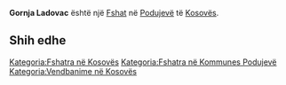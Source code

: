 {{Fshat në Kosovës
 | Emri                = Gornja Ladovac
| sqi_V_name = Mala e Poshtëme
| sqi_V_FULL_NAME_RO = Mala e Poshtëme Lladoc e Poshtëme
| sqi_V_FULL_NAME_ND_RO = Mala e Poshteme Lladoc e Poshteme
| sqi_V_SORT_NAME_RG = MALAEPOSHTEME LLADOCEPOSHTEME
| sqi_V_FULL_NAME_RG = Mala e Poshtëme Lladoc e Poshtëme
| sqi_V_FULL_NAME_ND_RG = Mala e Poshteme Lladoc e Poshteme
| srp_N_name = Gornja Ladovac
| srp_N_FULL_NAME_RO = Gornja Ladovac
| srp_N_FULL_NAME_ND_RO = Gornja Ladovac
| srp_N_SORT_NAME_RG = GORNJALADOVAC
| srp_N_FULL_NAME_RG = Gornja Ladovac
| srp_N_FULL_NAME_ND_RG = Gornja Ladovac
| srp_V_name = Gornja Mala
| srp_V_FULL_NAME_RO = Gornja Mala
| srp_V_FULL_NAME_ND_RO = Gornja Mala
| srp_V_SORT_NAME_RG = GORNJAMALA
| srp_V_FULL_NAME_RG = Gornja Mala
| srp_V_FULL_NAME_ND_RG = Gornja Mala

 | Emri (Rasa dhanore) = 
 | Figura              = 
 | Shteti              = Kosovo
 | Komuna              = Podujevë
 | Kodi postar         = 
 | Sipërfaqja          = 

 | Popullsia           = 

 | Regj. i popullsisë  = 
 | Dend. e popullsisë  = 
 | Faqja zyrtare       = 
 <!--- Koordinatat ----> 
 | Gjerësia            = 42.880729
 | Gjatësia            = 21.248573
 | Lartësia            = 
}}
'''Gornja Ladovac''' është një [[Fshat]] në [[Podujevë]] të [[Kosovës]].

<!-- == Gjeografia == -->
<!-- == Historia == -->
<!-- == Demografia == -->
== Shih edhe ==
{{Komuna Podujevë}}
{{Kosovo-Administrata-Cung}}

[[Kategoria:Fshatra në Kosovës]]
[[Kategoria:Fshatra në Kommunes Podujevë]]
[[Kategoria:Vendbanime në Kosovës]]